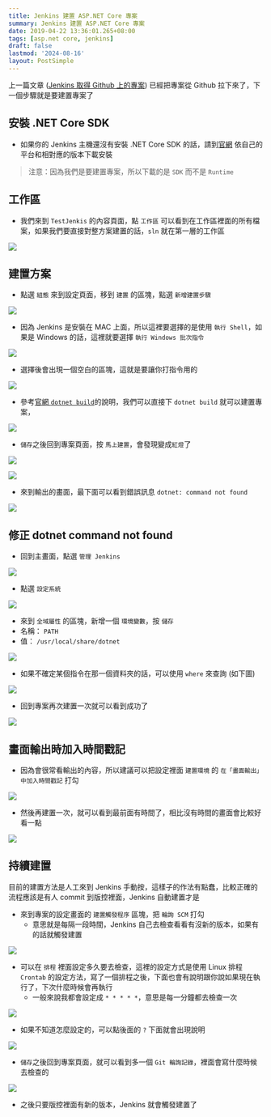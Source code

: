 ```yaml
---
title: Jenkins 建置 ASP.NET Core 專案
summary: Jenkins 建置 ASP.NET Core 專案
date: 2019-04-22 13:36:01.265+08:00
tags: [asp.net core, jenkins]
draft: false
lastmod: '2024-08-16'
layout: PostSimple
---
```


上一篇文章 ([Jenkins 取得 Github 上的專案](/blog/jenkins-get-github-asp-net-core-project)) 已經把專案從 Github 拉下來了，下一個步驟就是要建置專案了

## 安裝 .NET Core SDK

- 如果你的 Jenkins 主機還沒有安裝 .NET Core SDK 的話，請到[官網](https://dotnet.microsoft.com/download) 依自己的平台和相對應的版本下載安裝

> 注意：因為我們是要建置專案，所以下載的是 `SDK` 而不是 `Runtime`

## 工作區

- 我們來到 `TestJenkis` 的內容頁面，點 `工作區` 可以看到在工作區裡面的所有檔案，如果我們要直接對整方案建置的話，`sln` 就在第一層的工作區

![](/static/images/404.webp)

## 建置方案

- 點選 `組態` 來到設定頁面，移到 `建置` 的區塊，點選 `新增建置步驟`

![](/static/images/404.webp)

- 因為 Jenkins 是安裝在 MAC 上面，所以這裡要選擇的是使用 `執行 Shell`，如果是 Windows 的話，這裡就要選擇 `執行 Windows 批次指令`

![](/static/images/404.webp)

- 選擇後會出現一個空白的區塊，這就是要讓你打指令用的

![](/static/images/404.webp)

- 參考[官網 `dotnet build`](https://docs.microsoft.com/zh-tw/dotnet/core/tools/dotnet-build?tabs=netcore2x)的說明，我們可以直接下 `dotnet build` 就可以建置專案，

![](/static/images/404.webp)

- `儲存`之後回到專案頁面，按 `馬上建置`，會發現變成`紅燈`了

![](/static/images/404.webp)

![](/static/images/404.webp)

- 來到輸出的畫面，最下面可以看到錯誤訊息 `dotnet: command not found`

![](/static/images/404.webp)

## 修正 dotnet command not found

- 回到主畫面，點選 `管理 Jenkins`

![](/static/images/404.webp)

- 點選 `設定系統`

![](/static/images/404.webp)

- 來到 `全域屬性` 的區塊，新增一個 `環境變數`，按 `儲存`
- 名稱： `PATH`
- 值： `/usr/local/share/dotnet`

![](/static/images/404.webp)

- 如果不確定某個指令在那一個資料夾的話，可以使用 `where` 來查詢 (如下圖)

![](/static/images/404.webp)

- 回到專案再次建置一次就可以看到成功了

![](/static/images/404.webp)

## 畫面輸出時加入時間戳記

- 因為會很常看輸出的內容，所以建議可以把設定裡面 `建置環境` 的 `在「畫面輸出」中加入時間戳記` 打勾

![](/static/images/404.webp)

- 然後再建置一次，就可以看到最前面有時間了，相比沒有時間的畫面會比較好看一點

![](/static/images/404.webp)

## 持續建置

目前的建置方法是人工來到 Jenkins 手動按，這樣子的作法有點蠢，比較正確的流程應該是有人 commit 到版控裡面，Jenkins 自動建置才是

- 來到專案的設定畫面的 `建置觸發程序` 區塊，把 `輪詢 SCM` 打勾
  - 意思就是每隔一段時間，Jenkins 自己去檢查看看有沒新的版本，如果有的話就觸發建置

![](/static/images/404.webp)

- 可以在 `排程` 裡面設定多久要去檢查，這裡的設定方式是使用 Linux 排程 `Crontab` 的設定方法，寫了一個排程之後，下面也會有說明跟你說如果現在執行了，下次什麼時候會再執行
  - 一般來說我都會設定成 `* * * * *`，意思是每一分鐘都去檢查一次

![](/static/images/404.webp)

- 如果不知道怎麼設定的，可以點後面的 `?` 下面就會出現說明

![](/static/images/404.webp)

- `儲存`之後回到專案頁面，就可以看到多一個 `Git 輪詢記錄`，裡面會寫什麼時候去檢查的

![](/static/images/404.webp)

- 之後只要版控裡面有新的版本，Jenkins 就會觸發建置了

